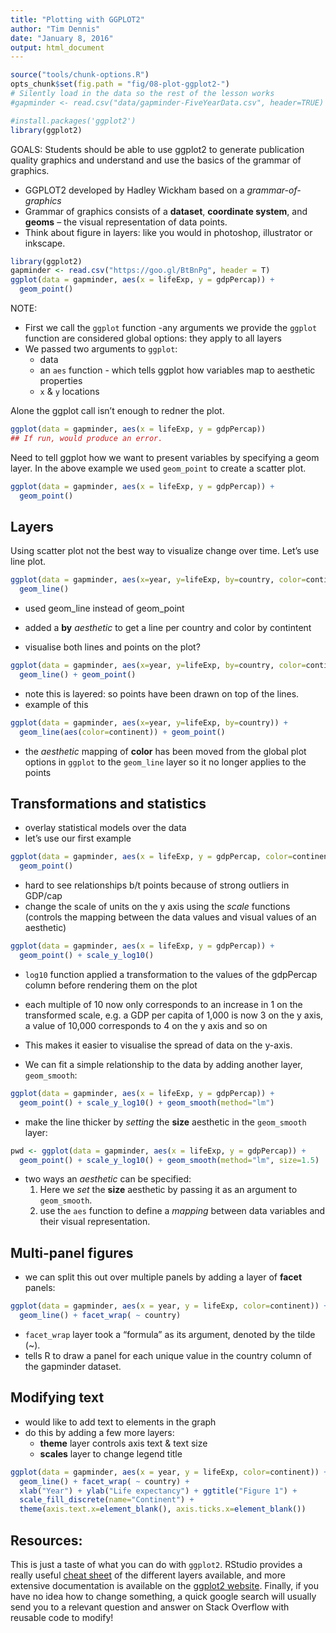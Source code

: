 ```yaml
---
title: "Plotting with GGPLOT2"
author: "Tim Dennis"
date: "January 8, 2016"
output: html_document
---
```

```r
source("tools/chunk-options.R")
opts_chunk$set(fig.path = "fig/08-plot-ggplot2-")
# Silently load in the data so the rest of the lesson works
#gapminder <- read.csv("data/gapminder-FiveYearData.csv", header=TRUE)
```
```r
#install.packages('ggplot2')
library(ggplot2)
```


GOALS: Students should be able to use ggplot2 to generate publication quality graphics and understand and use the basics of the grammar of graphics. 

* GGPLOT2 developed by Hadley Wickham based on a *grammar-of-graphics*
* Grammar of graphics consists of a **dataset**, **coordinate system**, and **geoms** -- the visual representation of data points. 
* Think about figure in layers:  like you would in photoshop, illustrator or inkscape.


```r
library(ggplot2)
gapminder <- read.csv("https://goo.gl/BtBnPg", header = T)
ggplot(data = gapminder, aes(x = lifeExp, y = gdpPercap)) +
  geom_point()
```

NOTE: 

* First we call the `ggplot` function -any arguments we provide the `ggplot` function are considered global options: they apply to all layers
* We passed two arguments to `ggplot`: 
  * data 
  * an `aes` function - which tells ggplot how variables map to aesthetic properties 
  * `x` & `y` locations 
  
Alone the ggplot call isn't enough to redner the plot. 

```r
ggplot(data = gapminder, aes(x = lifeExp, y = gdpPercap))
## If run, would produce an error. 
```

Need to tell ggplot how we want to present variables by specifying a geom layer. In the above example we used `geom_point` to create a scatter plot. 

```r
ggplot(data = gapminder, aes(x = lifeExp, y = gdpPercap)) +
  geom_point()
```

## Layers

Using scatter plot not the best way to visualize change over time. Let's use line plot. 

```r
ggplot(data = gapminder, aes(x=year, y=lifeExp, by=country, color=continent)) +
  geom_line()
```

* used geom_line instead of geom_point 
* added a **by** *aesthetic* to get a line per country and color by contintent 


* visualise both lines and points on the plot? 

```r
ggplot(data = gapminder, aes(x=year, y=lifeExp, by=country, color=continent)) +
  geom_line() + geom_point()
```

* note this is layered: so points have been drawn on top of the lines. 
* example of this

```r
ggplot(data = gapminder, aes(x=year, y=lifeExp, by=country)) +
  geom_line(aes(color=continent)) + geom_point()
```

* the *aesthetic* mapping of **color** has been moved from the
global plot options in `ggplot` to the `geom_line` layer so it no longer applies to the points 

## Transformations and statistics

* overlay statistical models over the data
* let's use our first example

```r
ggplot(data = gapminder, aes(x = lifeExp, y = gdpPercap, color=continent)) +
  geom_point()
```

* hard to see relationships b/t points because of strong outliers in GDP/cap
* change the scale of units on the y axis using the *scale* functions (controls the mapping between the data values and
visual values of an aesthetic)

```r
ggplot(data = gapminder, aes(x = lifeExp, y = gdpPercap)) +
  geom_point() + scale_y_log10()
```

* `log10` function applied a transformation to the values of the gdpPercap
column before rendering them on the plot
* each multiple of 10 now only corresponds to an increase in 1 on the transformed scale, e.g. a GDP per capita
of 1,000 is now 3 on the y axis, a value of 10,000 corresponds to 4 on the y
axis and so on
* This makes it easier to visualise the spread of data on the y-axis.

* We can fit a simple relationship to the data by adding another layer, `geom_smooth`:

```r
ggplot(data = gapminder, aes(x = lifeExp, y = gdpPercap)) +
  geom_point() + scale_y_log10() + geom_smooth(method="lm")
```

*  make the line thicker by *setting* the **size** aesthetic in the `geom_smooth` layer:

```r
pwd <- ggplot(data = gapminder, aes(x = lifeExp, y = gdpPercap)) +
  geom_point() + scale_y_log10() + geom_smooth(method="lm", size=1.5)
```

* two ways an *aesthetic* can be specified:
  1. Here we *set* the **size** aesthetic by passing it as an argument to `geom_smooth`. 
  2. use the `aes` function to define a *mapping* between data variables and their visual representation.

## Multi-panel figures

* we can split this out over multiple panels by adding a layer of **facet** panels:

```r
ggplot(data = gapminder, aes(x = year, y = lifeExp, color=continent)) +
  geom_line() + facet_wrap( ~ country)
```

* `facet_wrap` layer took a "formula" as its argument, denoted by the tilde
(~). 
* tells R to draw a panel for each unique value in the country column
of the gapminder dataset.

## Modifying text

* would like to add text to elements in the graph
* do this by adding a few more layers:  
   * **theme** layer controls axis text & text size
   * **scales** layer to change legend title

```r
ggplot(data = gapminder, aes(x = year, y = lifeExp, color=continent)) +
  geom_line() + facet_wrap( ~ country) +
  xlab("Year") + ylab("Life expectancy") + ggtitle("Figure 1") +
  scale_fill_discrete(name="Continent") +
  theme(axis.text.x=element_blank(), axis.ticks.x=element_blank())
```

## Resources: 

This is just a taste of what you can do with `ggplot2`. RStudio provides a
really useful [cheat sheet][cheat] of the different layers available, and more
extensive documentation is available on the [ggplot2 website][ggplot-doc].
Finally, if you have no idea how to change something, a quick google search will
usually send you to a relevant question and answer on Stack Overflow with reusable
code to modify!

[cheat]: http://www.rstudio.com/wp-content/uploads/2015/03/ggplot2-cheatsheet.pdf
[ggplot-doc]: http://docs.ggplot2.org/current/